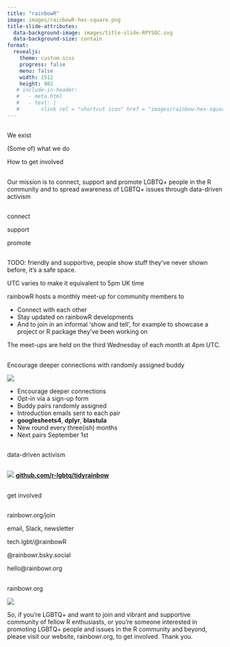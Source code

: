 ```yaml
---
title: "rainbowR"
image: images/rainbowR-hex-square.png
title-slide-attributes:
  data-background-image: images/title-slide-RPYSOC.svg
  data-background-size: contain
format: 
  revealjs:
    theme: custom.scss
    progress: false
    menu: false
    width: 1512
    height: 982
   # include-in-header:
   #   - meta.html
   #   - text: |
   #       <link rel = "shortcut icon" href = "images/rainbow-hex-square.png" />
---
```


## {.inverse .center .center-h .larger200}

We [exist]{.yellow}

(Some of) what we [do]{.green}

How to [get involved]{.orange}

## {.inverse .center-h .center .larger175}

Our mission is to [connect]{.red}, [support]{.orange} and [promote]{.yellow} [LGBTQ+]{.green} people in the [R community]{.blue} and to spread awareness of LGBTQ+ issues through [data-driven activism]{.pink}

## {.inverse .center-h .center .larger250}

[connect]{.red} 

[support]{.orange}

[promote]{.yellow}

## {background-image="images/rainbowR-latest-meetup.svg" background-size="contain"}

::: {.notes}

TODO: friendly and supportive, people show stuff they've never shown before, it's a safe space.

UTC varies to make it equivalent to 5pm UK time

rainbowR hosts a monthly meet-up for community members to 

- Connect with each other
- Stay updated on rainbowR developments
- And to join in an informal 'show and tell', for example to showcase a project or R package they've been working on

The meet-ups are held on the third Wednesday of each month at 4pm UTC.

:::

## {.center .center-h .center .larger175}

Encourage deeper [connections]{.red} with [randomly]{.blue} assigned [buddy]{.pink}

![](images/rainbow-buddies.png){fig-align="center"}

::: {.notes}
- Encourage deeper connections
- Opt-in via a sign-up form
- Buddy pairs randomly assigned
- Introduction emails sent to each pair
- [**googlesheets4**, **dplyr**, **blastula**]{.black}
- New round every three(ish) months
- Next pairs September 1st
:::

## {.inverse .center-h .center .larger250}

[data-driven activism]{.pink} 

## {.center-h}

![](images/tidyRainbow.svg){fig-align="center"}
[**github.com/r-lgbtq/tidyrainbow**](https://github.com/r-lgbtq/tidyrainbow){.larger150}

## {background-image="images/queer-data.jpeg" background-size="contain"}

## {.inverse .center-h .center .larger250}

[get involved]{.green}

## {.inverse .center .center-h .larger200}

[rainbowr.org/join]{.yellow}

email, Slack, newsletter
 
[tech.lgbt/@rainbowR]{.green}

[@rainbowr.bsky.social]{.blue}

[hello@rainbowr.org]{.orange}


## {.center-h .inverse}

[rainbowr.org]{.larger250 .yellow}

![](images/rainbowR-hex.svg)

:::{.notes}
So, if you're LGBTQ+ and want to join and vibrant and supportive community of fellow R enthusiasts, or you're someone interested in promoting LGBTQ+ people and issues in the R community and beyond, please visit our website, rainbowr.org, to get involved. Thank you.
:::
